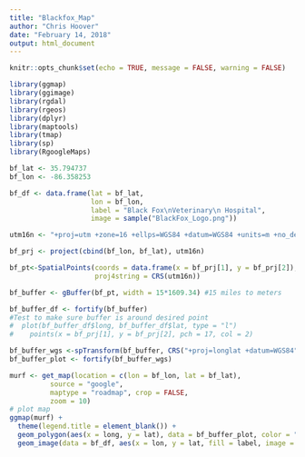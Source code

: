 ```yaml
---
title: "Blackfox_Map"
author: "Chris Hoover"
date: "February 14, 2018"
output: html_document
---
```


```r
knitr::opts_chunk$set(echo = TRUE, message = FALSE, warning = FALSE)
```

```r
library(ggmap)
library(ggimage)
library(rgdal)
library(rgeos)
library(dplyr)
library(maptools)
library(tmap)
library(sp)
library(RgoogleMaps)
```


```r
bf_lat <- 35.794737
bf_lon <- -86.358253

bf_df <- data.frame(lat = bf_lat, 
                    lon = bf_lon,
                    label = "Black Fox\nVeterinary\n Hospital",
                    image = sample("BlackFox_Logo.png"))

utm16n <- "+proj=utm +zone=16 +ellps=WGS84 +datum=WGS84 +units=m +no_defs"

bf_prj <- project(cbind(bf_lon, bf_lat), utm16n)

bf_pt<-SpatialPoints(coords = data.frame(x = bf_prj[1], y = bf_prj[2]),
                     proj4string = CRS(utm16n))

bf_buffer <- gBuffer(bf_pt, width = 15*1609.34) #15 miles to meters 

bf_buffer_df <- fortify(bf_buffer)
#Test to make sure buffer is around desired point
#  plot(bf_buffer_df$long, bf_buffer_df$lat, type = "l")
#    points(x = bf_prj[1], y = bf_prj[2], pch = 17, col = 2)

bf_buffer_wgs <-spTransform(bf_buffer, CRS("+proj=longlat +datum=WGS84"))
bf_buffer_plot <- fortify(bf_buffer_wgs)
```

```r
murf <- get_map(location = c(lon = bf_lon, lat = bf_lat),
          source = "google",
          maptype = "roadmap", crop = FALSE,
          zoom = 10)
# plot map
ggmap(murf) +
  theme(legend.title = element_blank()) +
  geom_polygon(aes(x = long, y = lat), data = bf_buffer_plot, color = "darkblue", fill = "blue", alpha = 0.25) +
  geom_image(data = bf_df, aes(x = lon, y = lat, fill = label, image = image), size = 0.05)
```

